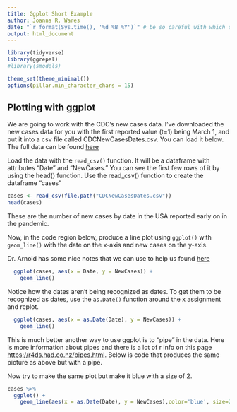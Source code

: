 ```yaml
---
title: Ggplot Short Example
author: Joanna R. Wares
date: "`r format(Sys.time(), '%d %B %Y')`" # be so careful with which quotes you are using
output: html_document
---
```


```r
library(tidyverse)
library(ggrepel)
#library(smodels)

theme_set(theme_minimal())
options(pillar.min_character_chars = 15)
```


## Plotting with ggplot

We are going to work with the CDC's new cases data. I've downloaded the new cases data for you 
with the first reported value (t=1) being March 1, and put it into a csv file called CDCNewCasesDates.csv. 
You can load it below. The full data can be found [here](https://www.cdc.gov/coronavirus/2019-ncov/cases-updates/cases-in-us.html)

Load the data with the `read_csv()` function. It will be a dataframe with attributes "Date" and "NewCases."
You can see the first few rows of it by using the head() function. Use the read_csv() function to create the dataframe "cases"
```r
cases <- read_csv(file.path("CDCNewCasesDates.csv"))
head(cases)
```

These are the number of new cases by date in the USA reported early on in the pandemic. 

Now, in the code region below, produce a line plot using  `ggplot()` with `geom_line()` with the date on the x-axis
and new cases on the y-axis. 

Dr. Arnold has some nice notes that we can use to help us found [here](https://statsmaths.github.io/stat289-f20/notes/02_graphics.html)

```r
  ggplot(cases, aes(x = Date, y = NewCases)) +
    geom_line()
```

Notice how the dates aren't being recognized as dates. To get them to be recognized as dates, use the `as.Date()` function around the x assignment and replot. 

```r
  ggplot(cases, aes(x = as.Date(Date), y = NewCases)) +
    geom_line()

```

This is much better another way to use ggplot is to "pipe" in the data. Here is more information about pipes and there is a lot of r info on this page [https://r4ds.had.co.nz/pipes.html](https://r4ds.had.co.nz/pipes.html). Below is code that produces the same picture as above but with a pipe.
 
Now try to make the same plot but make it blue with a size of 2.

```r
cases %>%
  ggplot() +
    geom_line(aes(x = as.Date(Date), y = NewCases),color='blue', size=2)

```


